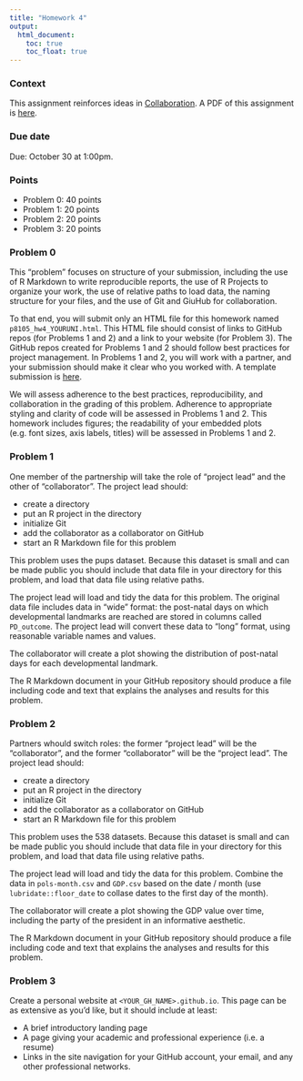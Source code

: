 ```yaml
---
title: "Homework 4"
output:
  html_document: 
    toc: true
    toc_float: true
---
```


### Context

This assignment reinforces ideas in [Collaboration](topic_collaboration.html). A PDF of this assignment is [here](homework_4.pdf).

### Due date

Due: October 30 at 1:00pm. 

### Points

* Problem 0: 40 points
* Problem 1: 20 points
* Problem 2: 20 points
* Problem 3: 20 points

### Problem 0

This "problem" focuses on structure of your submission, including the use of R Markdown to write reproducible reports, the use of R Projects to organize your work, the use of relative paths to load data, the naming structure for your files, and the use of Git and GiuHub for collaboration. 

To that end, you will submit only an HTML file for this homework named `p8105_hw4_YOURUNI.html`. This HTML file should consist of links to GitHub repos (for Problems 1 and 2) and a link to your website (for Problem 3). The GitHub repos created for Problems 1 and 2 should follow best practices for project management. In Problems 1 and 2, you will work with a partner, and your submission should make it clear who you worked with. A template submission is [here](p8105_hw4_template.Rmd).

We will assess adherence to the best practices, reproducibility, and collaboration in the grading of this problem. Adherence to appropriate styling and clarity of code will be assessed in Problems 1 and 2. This homework includes figures; the readability of your embedded plots (e.g. font sizes, axis labels, titles) will be assessed in Problems 1 and 2. 

### Problem 1

One member of the partnership will take the role of "project lead" and the other of "collaborator". The project lead should:

* create a directory
* put an R project in the directory
* initialize Git
* add the collaborator as a collaborator on GitHub
* start an R Markdown file for this problem

This problem uses the pups dataset. Because this dataset is small and can be made public you should include that data file in your directory for this problem, and load that data file using relative paths.

The project lead will load and tidy the data for this problem. The original data file includes data in "wide" format: the post-natal days on which developmental landmarks are reached are stored in columns called `PD_outcome`. The project lead will convert these data to "long" format, using reasonable variable names and values.

The collaborator will create a plot showing the distribution of post-natal days for each developmental landmark. 

The R Markdown document in your GitHub repository should produce a file including code and text that explains the analyses and results for this problem.


### Problem 2

Partners whould switch roles: the former "project lead" will be the "collaborator", and the former "collaborator" will be the "project lead". The project lead should:

* create a directory
* put an R project in the directory
* initialize Git
* add the collaborator as a collaborator on GitHub
* start an R Markdown file for this problem

This problem uses the 538 datasets. Because this dataset is small and can be made public you should include that data file in your directory for this problem, and load that data file using relative paths.

The project lead will load and tidy the data for this problem. Combine the data in `pols-month.csv` and `GDP.csv` based on the date / month (use `lubridate::floor_date` to collase dates to the first day of the month).

The collaborator will create a plot showing the GDP value over time, including the party of the president in an informative aesthetic. 

The R Markdown document in your GitHub repository should produce a file including code and text that explains the analyses and results for this problem.


### Problem 3

Create a personal website at `<YOUR_GH_NAME>.github.io`. This page can be as extensive as you'd like, but it should include at least:

* A brief introductory landing page
* A page giving your academic and professional experience (i.e. a resume)
* Links in the site navigation for your GitHub account, your email, and any other professional networks. 


